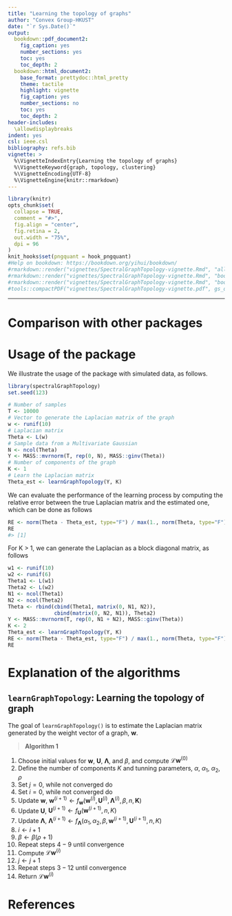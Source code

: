 ```yaml
---
title: "Learning the topology of graphs"
author: "Convex Group-HKUST"
date: "`r Sys.Date()`"
output:
  bookdown::pdf_document2:
    fig_caption: yes
    number_sections: yes
    toc: yes
    toc_depth: 2
  bookdown::html_document2:
    base_format: prettydoc::html_pretty
    theme: tactile
    highlight: vignette
    fig_caption: yes
    number_sections: no
    toc: yes
    toc_depth: 2
header-includes:
  \allowdisplaybreaks
indent: yes
csl: ieee.csl
bibliography: refs.bib
vignette: >
  %\VignetteIndexEntry{Learning the topology of graphs}
  %\VignetteKeyword{graph, topology, clustering}
  %\VignetteEncoding{UTF-8}
  %\VignetteEngine{knitr::rmarkdown}
---
```


```r
library(knitr)
opts_chunk$set(
  collapse = TRUE,
  comment = "#>",
  fig.align = "center",
  fig.retina = 2,
  out.width = "75%",
  dpi = 96
)
knit_hooks$set(pngquant = hook_pngquant)
#Help on bookdown: https://bookdown.org/yihui/bookdown/
#rmarkdown::render("vignettes/SpectralGraphTopology-vignette.Rmd", "all")
#rmarkdown::render("vignettes/SpectralGraphTopology-vignette.Rmd", "bookdown::html_document2")
#rmarkdown::render("vignettes/SpectralGraphTopology-vignette.Rmd", "bookdown::pdf_document2")
#tools::compactPDF("vignettes/SpectralGraphTopology-vignette.pdf", gs_quality = "ebook")
```

-----------


# Comparison with other packages

# Usage of the package
We illustrate the usage of the package with simulated data, as follows.
```r
library(spectralGraphTopology)
set.seed(123)

# Number of samples
T <- 10000
# Vector to generate the Laplacian matrix of the graph
w <- runif(10)
# Laplacian matrix
Theta <- L(w)
# Sample data from a Multivariate Gaussian
N <- ncol(Theta)
Y <- MASS::mvrnorm(T, rep(0, N), MASS::ginv(Theta))
# Number of components of the graph
K <- 1
# Learn the Laplacian matrix
Theta_est <- learnGraphTopology(Y, K)
```

We can evaluate the performance of the learning process by computing
the relative error between the true Laplacian matrix and the estimated one,
which can be done as follows

```r
RE <- norm(Theta - Theta_est, type="F") / max(1., norm(Theta, type="F"))
RE
#> [1]
```

For K > 1, we can generate the Laplacian as a block diagonal matrix, as follows
```r
w1 <- runif(10)
w2 <- runif(6)
Theta1 <- L(w1)
Theta2 <- L(w2)
N1 <- ncol(Theta1)
N2 <- ncol(Theta2)
Theta <- rbind(cbind(Theta1, matrix(0, N1, N2)),
               cbind(matrix(0, N2, N1)), Theta2)
Y <- MASS::mvrnorm(T, rep(0, N1 + N2), MASS::ginv(Theta))
K <- 2
Theta_est <- learnGraphTopology(Y, K)
RE <- norm(Theta - Theta_est, type="F") / max(1., norm(Theta, type="F"))
RE
```

# Explanation of the algorithms

## `learnGraphTopology`: Learning the topology of graph

The goal of `learnGraphTopology()` is to estimate the Laplacian matrix generated
by the weight vector of a graph, $\mathbf{w}$.

> **Algorithm 1**

  1. Choose initial values for $\mathbf{w}$, $\mathbf{U}$, $\boldsymbol{\Lambda}$,
     and $\beta$, and compute $\mathcal{L}\mathbf{w}^{(0)}$
  2. Define the number of components $K$ and tunning parameters, $\alpha$, $\alpha_1$, $\alpha_2$, $\rho$
  3. Set $j=0$, while not converged do
  4. Set $i=0$, while not converged do
  5. Update $\mathbf{w}$, $\mathbf{w}^{(i+1)} \gets f_{\mathbf{w}}(\mathbf{w}^{(i)}, \mathbf{U}^{(i)}, \boldsymbol{\Lambda}^{(i)}, \beta, n, \mathbf{K})$
  6. Update $\mathbf{U}$, $\mathbf{U}^{(i+1)} \gets f_{\mathbf{U}}(\mathbf{w}^{(i+1)}, n, K)$
  7. Update $\boldsymbol{\Lambda}$, $\boldsymbol{\Lambda}^{(i+1)} \gets f_{\boldsymbol{\Lambda}}(\alpha_1, \alpha_2, \beta, \mathbf{w}^{(i+1)}, \mathbf{U}^{(i+1)}, n, K)$
  8. $i \gets i+1$
  9. $\beta \gets \beta(\rho + 1)$
  10. Repeat steps $4-9$ until convergence
  11. Compute $\mathcal{L}\mathbf{w}^{(i)}$
  12. $j \gets j+1$
  13. Repeat steps $3-12$ until convergence
  14. Return $\mathcal{L}\mathbf{w}^{(i)}$

# References {-}
\setlength{\parindent}{-0.2in}
\setlength{\leftskip}{0.2in}
\setlength{\parskip}{8pt}
\noindent
